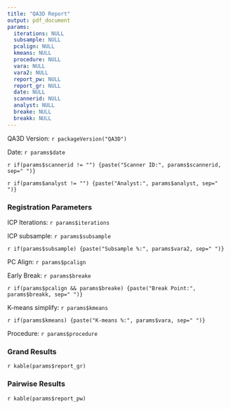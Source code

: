 ```yaml
---
title: "QA3D Report"
output: pdf_document
params:
  iterations: NULL
  subsample: NULL
  pcalign: NULL
  kmeans: NULL
  procedure: NULL
  vara: NULL
  vara2: NULL
  report_pw: NULL
  report_gr: NULL
  date: NULL
  scannerid: NULL
  analyst: NULL
  breake: NULL
  breakk: NULL
---
```

QA3D Version: `r packageVersion("QA3D")`

Date: `r params$date`

`r if(params$scannerid != "") {paste("Scanner ID:", params$scannerid, sep=" ")}`

`r if(params$analyst != "") {paste("Analyst:", params$analyst, sep=" ")}`

### Registration Parameters
ICP Iterations: `r params$iterations`

ICP subsample: `r params$subsample`

`r if(params$subsample) {paste("Subsample %:", params$vara2, sep=" ")}`

PC Align: `r params$pcalign`

Early Break: `r params$breake`

`r if(params$pcalign && params$breake) {paste("Break Point:", params$breakk, sep=" ")}`

K-means simplify: `r params$kmeans`

`r if(params$kmeans) {paste("K-means %:", params$vara, sep=" ")}`

Procedure: `r params$procedure`


### Grand Results
`r kable(params$report_gr)`


### Pairwise Results
`r kable(params$report_pw)`